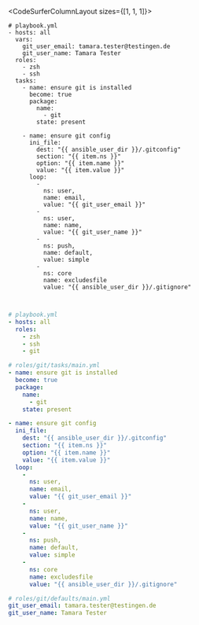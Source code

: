 <CodeSurferColumnLayout  sizes={[1, 1, 1]}>

<Step title="Create git role">

```
# playbook.yml
- hosts: all
  vars:
    git_user_email: tamara.tester@testingen.de
    git_user_name: Tamara Tester
  roles:
    - zsh
    - ssh
  tasks:
    - name: ensure git is installed
      become: true
      package:
        name:
          - git
        state: present

    - name: ensure git config
      ini_file:
        dest: "{{ ansible_user_dir }}/.gitconfig"
        section: "{{ item.ns }}"
        option: "{{ item.name }}"
        value: "{{ item.value }}"
      loop:
        - 
          ns: user, 
          name: email, 
          value: "{{ git_user_email }}" 
        -
          ns: user, 
          name: name, 
          value: "{{ git_user_name }}" 
        -
          ns: push, 
          name: default,
          value: simple 
        - 
          ns: core
          name: excludesfile
          value: "{{ ansible_user_dir }}/.gitignore"
```

```yaml
```

```yaml
```

</Step>

<Step subtitle="vars goes to defaults/main.yml">

```yaml
# playbook.yml
- hosts: all
  roles:
    - zsh
    - ssh
    - git
```

```yaml 1
# roles/git/tasks/main.yml
- name: ensure git is installed
  become: true
  package:
    name:
      - git
    state: present

- name: ensure git config
  ini_file:
    dest: "{{ ansible_user_dir }}/.gitconfig"
    section: "{{ item.ns }}"
    option: "{{ item.name }}"
    value: "{{ item.value }}"
  loop:
    - 
      ns: user, 
      name: email, 
      value: "{{ git_user_email }}" 
    -
      ns: user, 
      name: name, 
      value: "{{ git_user_name }}" 
    -
      ns: push, 
      name: default,
      value: simple 
    - 
      ns: core
      name: excludesfile
      value: "{{ ansible_user_dir }}/.gitignore"
```

```yaml 1
# roles/git/defaults/main.yml
git_user_email: tamara.tester@testingen.de
git_user_name: Tamara Tester
```

</Step>

<Step subtitle="o_O">

```diff 6
```

```diff 1[99:100]
```

```diff 1[13:21]
```

</Step>

</CodeSurferColumnLayout>

